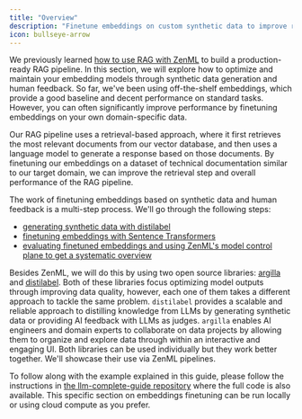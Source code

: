 ```yaml
---
title: "Overview"
description: "Finetune embeddings on custom synthetic data to improve retrieval performance."
icon: bullseye-arrow
---
```


We previously learned [how to use RAG with ZenML](/v/0.70.0/versions/0.66.0/user-guide/llmops-guide/rag-with-zenml) to build a production-ready RAG pipeline. In this section, we will explore how to optimize and maintain your embedding models through synthetic data generation and human feedback. So far, we've been using off-the-shelf embeddings, which provide a good baseline and decent performance on standard tasks. However, you can often significantly improve performance by finetuning embeddings on your own domain-specific data.

Our RAG pipeline uses a retrieval-based approach, where it first retrieves the most relevant documents from our vector database, and then uses a language model to generate a response based on those documents. By finetuning our embeddings on a dataset of technical documentation similar to our target domain, we can improve the retrieval step and overall performance of the RAG pipeline.

The work of finetuning embeddings based on synthetic data and human feedback is a multi-step process. We'll go through the following steps:

* [generating synthetic data with distilabel](/v/0.70.0/versions/0.66.0/user-guide/llmops-guide/finetuning-embeddings/synthetic-data-generation)
* [finetuning embeddings with Sentence Transformers](/v/0.70.0/versions/0.66.0/user-guide/llmops-guide/finetuning-embeddings/finetuning-embeddings-with-sentence-transformers)
* [evaluating finetuned embeddings and using ZenML's model control plane to get a systematic overview](/v/0.70.0/versions/0.66.0/user-guide/llmops-guide/finetuning-embeddings/evaluating-finetuned-embeddings)

Besides ZenML, we will do this by using two open source libraries: [argilla](https://github.com/argilla-io/argilla/) and [distilabel](https://github.com/argilla-io/distilabel). Both of these libraries focus optimizing model outputs through improving data quality, however, each one of them takes a different approach to tackle the same problem. `distilabel` provides a scalable and reliable approach to distilling knowledge from LLMs by generating synthetic data or providing AI feedback with LLMs as judges. `argilla` enables AI engineers and domain experts to collaborate on data projects by allowing them to organize and explore data through within an interactive and engaging UI. Both libraries can be used individually but they work better together. We'll showcase their use via ZenML pipelines.

To follow along with the example explained in this guide, please follow the instructions in [the llm-complete-guide repository](https://github.com/zenml-io/zenml-projects/llm-complete-guide/README.md) where the full code is also available. This specific section on embeddings finetuning can be run locally or using cloud compute as you prefer.

